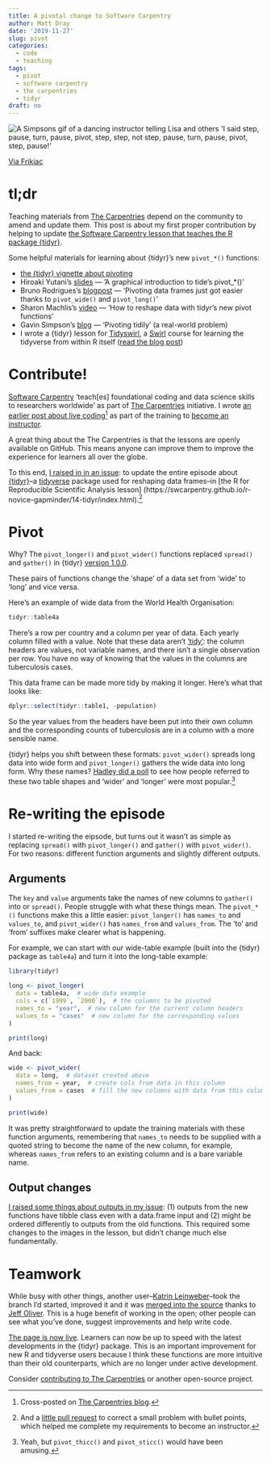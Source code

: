 ```yaml
---
title: A pivotal change to Software Carpentry
author: Matt Dray
date: '2019-11-27'
slug: pivot
categories:
  - code
  - teaching
tags:
  - pivot
  - software carpentry
  - the carpentries
  - tidyr
draft: no
---
```


<div class="figure">
<img src="/post/2019-11-20-a-pivotal-change-to-software-carpentry_files/pivot.gif" alt="A Simpsons gif of a dancing instructor telling Lisa and others 'I said step, pause, turn, pause, pivot, step, step, not step, pause, turn, pause, pivot, step, pause!'"/>
<p class="caption">[Via Frikiac](https://frinkiac.com/)</p>
</div>

# tl;dr

Teaching materials from [The Carpentries](https://carpentries.org/) depend on the community to amend and update them. This post is about my first proper contribution by helping to update [the Software Carpentry lesson that teaches the R package {tidyr}](https://swcarpentry.github.io/r-novice-gapminder/14-tidyr/index.html).

Some helpful materials for learning about {tidyr}'s new `pivot_*()` functions:

* [the {tidyr} vignette about pivoting](https://tidyr.tidyverse.org/dev/articles/pivot.html)
* Hiroaki Yutani’s [slides](https://speakerdeck.com/yutannihilation/a-graphical-introduction-to-tidyrs-pivot-star) — ‘A graphical introduction to tide’s pivot_*()’
* Bruno Rodrigues’s [blogpost](https://www.brodrigues.co/blog/2019-03-20-pivot/) — ‘Pivoting data frames just got easier thanks to `pivot_wide()` and `pivot_long()`’
* Sharon Machlis’s [video](https://youtu.be/gnUgSkKEW5c) — ‘How to reshape data with tidyr’s new pivot functions’
* Gavin Simpson’s [blog](https://www.fromthebottomoftheheap.net/2019/10/25/pivoting-tidily/) — ‘Pivoting tidily’ (a real-world problem)
* I wrote a {tidyr} lesson for [Tidyswirl](https://github.com/matt-dray/tidyswirl), a [Swirl](https://swirlstats.com/) course for learning the tidyverse from within R itself ([read the blog post](https://www.rostrum.blog/2019/11/02/tidyswirl/))

# Contribute!

[Software Carpentry](https://software-carpentry.org/) ‘teach[es] foundational coding and data science skills to researchers worldwide’ as part of [The Carpentries](https://carpentries.org/) initiative. I wrote [an earlier post about live coding](https://www.rostrum.blog/2019/09/12/live-code/)[^xpost] as part of the training to [become an instructor](https://carpentries.github.io/instructor-training/).

A great thing about the The Carpentries is that the lessons are openly available on GitHub. This means anyone can improve them to improve the experience for learners all over the globe.

To this end, [I raised in in an issue](https://github.com/swcarpentry/r-novice-gapminder/issues/570): to update the entire episode about [{tidyr}](https://tidyr.tidyverse.org/)--a [tidyverse](https://www.tidyverse.org/) package used for reshaping data frames--in [the R for Reproducible Scientific Analysis lesson] (https://swcarpentry.github.io/r-novice-gapminder/14-tidyr/index.html).[^issue]

# Pivot

Why? The `pivot_longer()` and `pivot_wider()` functions replaced `spread()` and `gather()` in {tidyr} [version 1.0.0](https://www.tidyverse.org/blog/2019/09/tidyr-1-0-0/).

These pairs of functions change the 'shape' of a data set from 'wide' to 'long' and vice versa.

Here’s an example of wide data from the World Health Organisation:

```r
tidyr::table4a
```

There’s a row per country and a column per year of data. Each yearly column filled with a value. Note that these data aren’t [‘tidy’](https://cran.r-project.org/web/packages/tidyr/vignettes/tidy-data.html): the column headers are values, not variable names, and there isn’t a single observation per row. You have no way of knowing that the values in the columns are tuberculosis cases.

This data frame can be made more tidy by making it longer. Here's what that looks like:

```r
dplyr::select(tidyr::table1, -population)
```

So the year values from the headers have been put into their own column and the corresponding counts of tuberculosis are in a column with a more sensible name.

{tidyr} helps you shift between these formats: `pivot_wider()` spreads long data into wide form and `pivot_longer()` gathers the wide data into long form. Why these names? [Hadley did a poll](https://github.com/hadley/table-shapes) to see how people referred to these two table shapes and ‘wider’ and ‘longer’ were most popular.[^thicc]

# Re-writing the episode

I started re-writing the eipsode, but turns out it wasn't as simple as replacing `spread()` with `pivot_longer()` and `gather()` with `pivot_wider()`. For two reasons: different function arguments and slightly different outputs.

## Arguments

The `key` and `value` arguments take the names of new columns to `gather()` into or `spread()`. People struggle with what these things mean. The `pivot_*()` functions make this a little easier: `pivot_longer()` has `names_to` and `values_to`, and `pivot_wider()` has `names_from` and `values_from`. The 'to' and 'from' suffixes make clearer what is happening.

For example, we can start with our wide-table example (built into the {tidyr} package as `table4a`) and turn it into the long-table example:

```r
library(tidyr)

long <- pivot_longer(
  data = table4a,  # wide data example 
  cols = c(`1999`, `2000`),  # the columns to be pivoted
  names_to = "year",  # new column for the current column headers
  values_to = "cases"  # new column for the corresponding values
)

print(long)
```

And back:

```r
wide <- pivot_wider(
  data = long,  # dataset created above
  names_from = year,  # create cols from data in this column
  values_from = cases  # fill the new columns with data from this column
)

print(wide)
```

It was pretty straightforward to update the training materials with these function arguments, remembering that `names_to` needs to be supplied with a quoted string to become the name of the new column, for example, whereas `names_from` refers to an existing column and is a bare variable name.

## Output changes

[I raised some things about outputs in my issue](https://github.com/swcarpentry/r-novice-gapminder/issues/570#event-2797050583): (1) outputs from the new functions have tibble class even with a data.frame input and (2) might be ordered differently to outputs from the old functions. This required some changes to the images in the lesson, but didn't change much else fundamentally. 

# Teamwork

While busy with other things, another user--[Katrin Leinweber](https://github.com/katrinleinweber)--took the branch I'd started, improved it and it was [merged into the source](https://github.com/swcarpentry/r-novice-gapminder/pull/583#issuecomment-553771995) thanks to [Jeff Oliver](https://github.com/jcoliver). This is a huge benefit of working in the open; other people can see what you've done, suggest improvements and help write code.

[The page is now live](https://swcarpentry.github.io/r-novice-gapminder/14-tidyr/index.html). Learners can now be up to speed with the latest developments in the {tidyr} package. This is an important improvement for new R and tidyverse users because I think these functions are more intuitive than their old counterparts, which are no longer under active development.

Consider [contributing to The Carpentries](https://docs.carpentries.org/topic_folders/maintainers/contributing.html) or another open-source project.

[^xpost]: Cross-posted on [The Carpentries blog](https://carpentries.org/blog/2019/09/live-coding-experience/).
[^issue]: And a [little pull request](https://github.com/swcarpentry/r-novice-gapminder/pull/569) to correct a small problem with bullet points, which helped me complete my requirements to become an instructor.
[^thicc]: Yeah, but `pivot_thicc()` and `pivot_sticc()` would have been amusing.